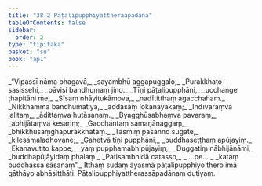 ```yaml
---
title: "38.2 Pāṭalipupphiyattheraapadāna"
tableOfContents: false
sidebar:
  order: 2
type: "tipitaka"
basket: "su"
book: "ap1"
---
```



<DynamicBreadcrumb />

<Division number="6" book="ap1" bookNo="20" page="335">

<Paragraph number="4103" type="verses" book="ap1">
_“Vipassī nāma bhagavā,_  
_sayambhū aggapuggalo;_  
_Purakkhato sasissehi,_  
_pāvisi bandhumaṃ jino._  

</Paragraph>

</Division>
<Division number="7" book="ap1" bookNo="20" page="335">

<Paragraph number="4104" type="verses" book="ap1">
_Tīṇi pāṭalipupphāni,_  
_ucchaṅge ṭhapitāni me;_  
_Sīsaṃ nhāyitukāmova,_  
_nadītitthaṃ agacchahaṃ._  

</Paragraph>

</Division>
<Division number="8" book="ap1" bookNo="20" page="335">

<Paragraph number="4105" type="verses" book="ap1">
_Nikkhamma bandhumatiyā,_  
_addasaṃ lokanāyakaṃ;_  
_Indīvaraṃva jalitaṃ,_  
_ādittaṃva hutāsanaṃ._  

</Paragraph>

</Division>
<Division number="9" book="ap1" bookNo="20" page="335">

<Paragraph number="4106" type="verses" book="ap1">
_Byagghūsabhaṃva pavaraṃ,_  
_abhijātaṃva kesariṃ;_  
_Gacchantaṃ samaṇānaggaṃ,_  
_bhikkhusaṃghapurakkhataṃ._  

</Paragraph>

</Division>
<Division number="10" book="ap1" bookNo="20" page="336">

<Paragraph number="4107" type="verses" book="ap1">
_Tasmiṃ pasanno sugate,_  
_kilesamaladhovane;_  
_Gahetvā tīṇi pupphāni,_  
_buddhaseṭṭhaṃ apūjayiṃ._  

</Paragraph>

</Division>
<Division number="11" book="ap1" bookNo="20" page="336">

<Paragraph number="4108" type="verses" book="ap1">
_Ekanavutito kappe,_  
_yaṃ pupphamabhipūjayiṃ;_  
_Duggatiṃ nābhijānāmi,_  
_buddhapūjāyidaṃ phalaṃ._  

</Paragraph>

</Division>
<Division number="12" book="ap1" bookNo="20" page="336">

<Paragraph number="4109" type="verses" book="ap1">
_Paṭisambhidā catasso,_  
_ …pe… _  
_kataṃ buddhassa sāsanaṃ”._  

</Paragraph>

<Paragraph number="4110" book="ap1">
Itthaṃ sudaṃ āyasmā pāṭalipupphiyo thero imā gāthāyo abhāsitthāti.

</Paragraph>
</Division>

<Paragraph number="4111" type="center" book="ap1">
Pāṭalipupphiyattherassāpadānaṃ dutiyaṃ.
</Paragraph>